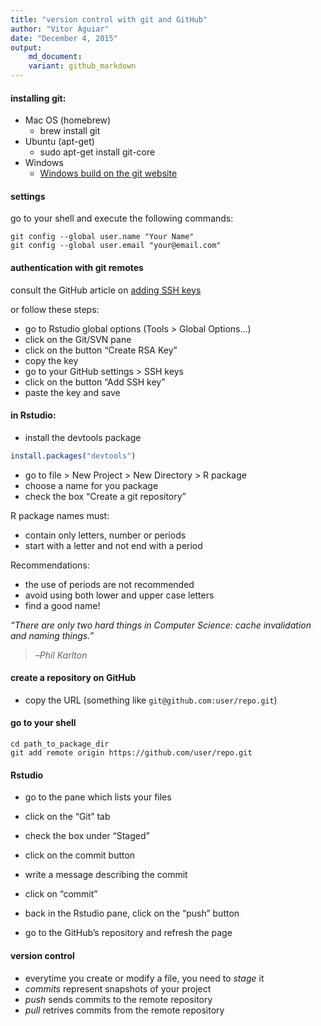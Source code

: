 ```yaml
---
title: "version control with git and GitHub"
author: "Vitor Aguiar"
date: "December 4, 2015"
output: 
    md_document:
    variant: github_markdown
---
```


#### installing git:

- Mac OS (homebrew)
    - brew install git
    
- Ubuntu (apt-get)
    - sudo apt-get install git-core
    
- Windows
    - [Windows build on the git website](https://git-scm.com)
    
#### settings

go to your shell and execute the following commands:

```
git config --global user.name "Your Name"
git config --global user.email "your@email.com"    
```

#### authentication with git remotes

consult the GitHub article on [adding SSH keys](https://help.github.com/articles/generating-ssh-keys/#platform-all) 

or follow these steps:

- go to Rstudio global options (Tools > Global Options...)
- click on the Git/SVN pane
- click on the button "Create RSA Key"
- copy the key
- go to your GitHub settings > SSH keys
- click on the button "Add SSH key"
- paste the key and save

#### in Rstudio:

- install the devtools package

```r
install.packages("devtools")
```

- go to file > New Project > New Directory > R package
- choose a name for you package
- check the box "Create a git repository"

R package names must:

- contain only letters, number or periods
- start with a letter and not end with a period

Recommendations:

- the use of periods are not recommended
- avoid using both lower and upper case letters
- find a good name!

*"There are only two hard things in Computer Science: cache invalidation and naming things."*

> --<cite>Phil Karlton</cite>

#### create a repository on GitHub

- copy the URL (something like `git@github.com:user/repo.git`)

#### go to your shell

```
cd path_to_package_dir
git add remote origin https://github.com/user/repo.git
```

#### Rstudio

- go to the pane which lists your files
- click on the "Git" tab
- check the box under "Staged"
- click on the commit button
- write a message describing the commit
- click on "commit"
- back in the Rstudio pane, click on the "push" button

- go to the GitHub's repository and refresh the page

#### version control

- everytime you create or modify a file, you need to *stage* it
- *commits* represent snapshots of your project
- *push* sends commits to the remote repository
- *pull* retrives commits from the remote repository
